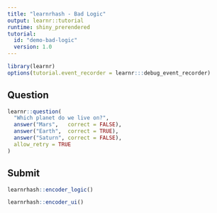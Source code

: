 ```yaml
---
title: "learnrhash - Bad Logic"
output: learnr::tutorial
runtime: shiny_prerendered
tutorial:
  id: "demo-bad-logic"
  version: 1.0
---
```


```r
library(learnr)
options(tutorial.event_recorder = learnr:::debug_event_recorder)
```

## Question

```r
learnr::question(
  "Which planet do we live on?",
  answer("Mars",   correct = FALSE),
  answer("Earth",  correct = TRUE),
  answer("Saturn", correct = FALSE),
  allow_retry = TRUE
)
```

## Submit

<!-- 
encoder_logic is in the wrong chunk - it must be in a chunk with 
context="server".

See demo_min.Rmd for the correct formatting.
-->

```r
learnrhash::encoder_logic()
```

```r
learnrhash::encoder_ui()
```


